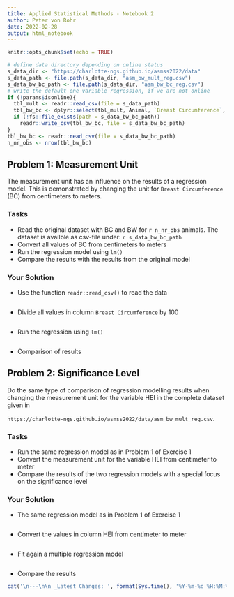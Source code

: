 ```yaml
---
title: Applied Statistical Methods - Notebook 2
author: Peter von Rohr
date: 2022-02-28
output: html_notebook
---
```



```r
knitr::opts_chunk$set(echo = TRUE)
```


```r
# define data directory depending on online status
s_data_dir <- "https://charlotte-ngs.github.io/asmss2022/data"
s_data_path <- file.path(s_data_dir, "asm_bw_mult_reg.csv")
s_data_bw_bc_path <- file.path(s_data_dir, "asm_bw_bc_reg.csv")
# write the default one variable regression, if we are not online
if (!params$isonline){
  tbl_mult <- readr::read_csv(file = s_data_path)
  tbl_bw_bc <- dplyr::select(tbl_mult, Animal, `Breast Circumference`, `Body Weight`)
  if (!fs::file_exists(path = s_data_bw_bc_path))
    readr::write_csv(tbl_bw_bc, file = s_data_bw_bc_path)
}
tbl_bw_bc <- readr::read_csv(file = s_data_bw_bc_path)
n_nr_obs <- nrow(tbl_bw_bc)
```


## Problem 1: Measurement Unit
The measurement unit has an influence on the results of a regression model. This is demonstrated by changing the unit for `Breast Circumference` (BC) from centimeters to meters. 

### Tasks

* Read the original dataset with BC and BW for `r n_nr_obs` animals. The dataset is availble as csv-file under: `r s_data_bw_bc_path`
* Convert all values of BC from centimeters to meters
* Run the regression model using `lm()`
* Compare the results with the results from the original model

### Your Solution

* Use the function `readr::read_csv()` to read the data

```r

```

* Divide all values in column `Breast Circumference` by 100

```r

```

* Run the regression using `lm()`

```r

```

* Comparison of results





## Problem 2: Significance Level
Do the same type of comparison of regression modelling results when changing the measurement unit for the variable HEI in the complete dataset given in

`https://charlotte-ngs.github.io/asmss2022/data/asm_bw_mult_reg.csv`. 

### Tasks

* Run the same regression model as in Problem 1 of Exercise 1
* Convert the measurement unit for the variable HEI from centimeter to meter
* Compare the results of the two regression models with a special focus on the significance level


### Your Solution

* The same regression model as in Problem 1 of Exercise 1

```r

```

* Convert the values in column HEI from centimeter to meter

```r

```

* Fit again a multiple regression model

```r

```

* Compare the results







```r
cat('\n---\n\n _Latest Changes: ', format(Sys.time(), '%Y-%m-%d %H:%M:%S'), ' (', Sys.info()['user'], ')_\n', sep = '')
```
 
